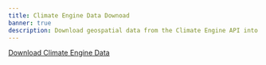 ```yaml
---
title: Climate Engine Data Downoad
banner: true
description: Download geospatial data from the Climate Engine API into your QRiS project.
---
```


 [Download Climate Engine Data](/software-help/context/climate-engine-explorer#Downloading-Climate-Engine-Metrics)
